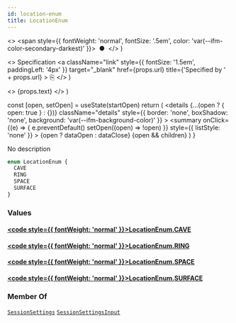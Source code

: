```yaml
---
id: location-enum
title: LocationEnum
---
```


  <>
    <span style={{ fontWeight: 'normal', fontSize: '.5em', color: 'var(--ifm-color-secondary-darkest)' }}>
      &nbsp;●&nbsp;
    </span>
  </>
)

  <>
    Specification
    <a
      className="link"
      style={{ fontSize: '1.5em', paddingLeft: '4px' }}
      target="_blank"
      href={props.url}
      title={'Specified by ' + props.url}
    >
      ⎘
    </a>
  </>
)

  <>
    <span className={props.class}>{props.text}</span>
  </>
)


  const [open, setOpen] = useState(startOpen)
  return (
    <details
      {...(open ? { open: true } : {})}
      className="details"
      style={{ border: 'none', boxShadow: 'none', background: 'var(--ifm-background-color)' }}
    >
      <summary
        onClick={(e) => {
          e.preventDefault()
          setOpen((open) => !open)
        }}
        style={{ listStyle: 'none' }}
      >
        {open ? dataOpen : dataClose}
      </summary>
      {open && children}
    </details>
  )
}

No description

```graphql
enum LocationEnum {
  CAVE
  RING
  SPACE
  SURFACE
}
```

### Values

#### [<code style={{ fontWeight: 'normal' }}>LocationEnum.<b>CAVE</b></code>](#)

#### [<code style={{ fontWeight: 'normal' }}>LocationEnum.<b>RING</b></code>](#)

#### [<code style={{ fontWeight: 'normal' }}>LocationEnum.<b>SPACE</b></code>](#)

#### [<code style={{ fontWeight: 'normal' }}>LocationEnum.<b>SURFACE</b></code>](#)

### Member Of

[`SessionSettings`](/api/types/objects/session-settings.mdx) <Badge class="badge badge--secondary badge--relation" text="object"/><Bullet />[`SessionSettingsInput`](/api/types/inputs/session-settings-input.mdx) <Badge class="badge badge--secondary badge--relation" text="input"/>
